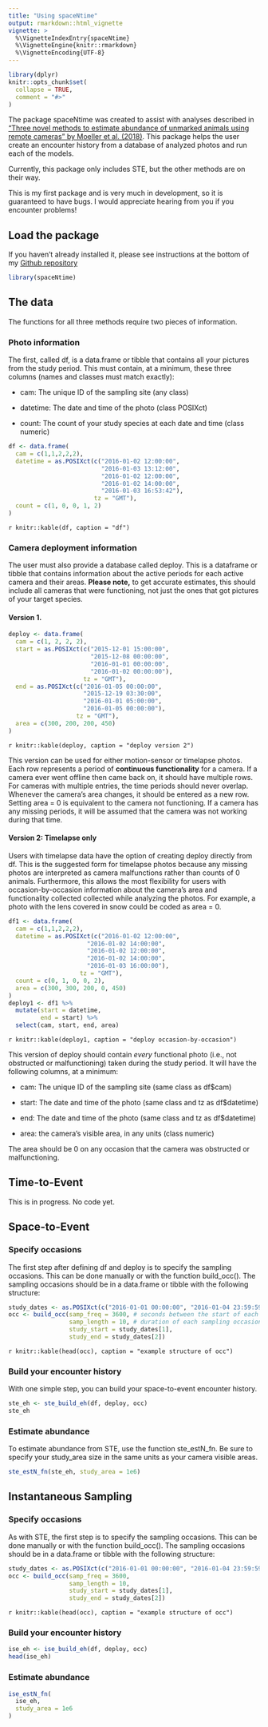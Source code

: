 ```yaml
---
title: "Using spaceNtime"
output: rmarkdown::html_vignette
vignette: >
  %\VignetteIndexEntry{spaceNtime}
  %\VignetteEngine{knitr::rmarkdown}
  %\VignetteEncoding{UTF-8}
---
```


```r
library(dplyr)
knitr::opts_chunk$set(
  collapse = TRUE,
  comment = "#>"
)
```

The package spaceNtime was created to assist with analyses described in ["Three novel methods to estimate abundance of unmarked animals using remote cameras" by Moeller et al. (2018)](https://esajournals.onlinelibrary.wiley.com/doi/full/10.1002/ecs2.2331). This package helps the user create an encounter history from a database of analyzed photos and run each of the models.

Currently, this package only includes STE, but the other methods are on their way. 

This is my first package and is very much in development, so it is guaranteed to have bugs. I would appreciate hearing from you if you encounter problems!

## Load the package
If you haven't already installed it, please see instructions at the bottom of my [Github repository](https://github.com/annam21/spaceNtime)
```r
library(spaceNtime)
```


## The data

The functions for all three methods require two pieces of information.

### Photo information

The first, called df, is a data.frame or tibble that contains all your pictures from the study period. This must contain, at a minimum, these three columns (names and classes must match exactly): 

- cam: The unique ID of the sampling site (any class)

- datetime: The date and time of the photo (class POSIXct)

- count: The count of your study species at each date and time (class numeric)

```r
df <- data.frame(
  cam = c(1,1,2,2,2),
  datetime = as.POSIXct(c("2016-01-02 12:00:00",
                          "2016-01-03 13:12:00",
                          "2016-01-02 12:00:00",
                          "2016-01-02 14:00:00",
                          "2016-01-03 16:53:42"),
                        tz = "GMT"),
  count = c(1, 0, 0, 1, 2)
)
```
`r knitr::kable(df, caption = "df")`

### Camera deployment information


The user must also provide a database called deploy. This is a dataframe or tibble that contains information about the active periods for each active camera and their areas. **Please note,** to get accurate estimates, this should include all cameras that were functioning, not just the ones that got pictures of your target species. 

#### Version 1. 

```r
deploy <- data.frame(
  cam = c(1, 2, 2, 2),
  start = as.POSIXct(c("2015-12-01 15:00:00",
                       "2015-12-08 00:00:00", 
                       "2016-01-01 00:00:00", 
                       "2016-01-02 00:00:00"),
                     tz = "GMT"),
  end = as.POSIXct(c("2016-01-05 00:00:00", 
                     "2015-12-19 03:30:00", 
                     "2016-01-01 05:00:00",
                     "2016-01-05 00:00:00"), 
                   tz = "GMT"),
  area = c(300, 200, 200, 450)
)
```
`r knitr::kable(deploy, caption = "deploy version 2")`

This version can be used for either motion-sensor or timelapse photos. Each row represents a period of **continuous functionality** for a camera. If a camera ever went offline then came back on, it should have multiple rows. For cameras with multiple entries, the time periods should never overlap. Whenever the camera's area changes, it should be entered as a new row. Setting area = 0 is equivalent to the camera not functioning. If a camera has any missing periods, it will be assumed that the camera was not working during that time.  

#### Version 2: Timelapse only
Users with timelapse data have the option of creating deploy directly from df. This is the suggested form for timelapse photos because any missing photos are interpreted as camera malfunctions rather than counts of 0 animals. Furthermore, this allows the most flexibility for users with occasion-by-occasion information about the camera's area and functionality collected collected while analyzing the photos. For example, a photo with the lens covered in snow could be coded as area = 0. 

```r
df1 <- data.frame(
  cam = c(1,1,2,2,2),
  datetime = as.POSIXct(c("2016-01-02 12:00:00",
                      "2016-01-02 14:00:00",
                      "2016-01-02 12:00:00",
                      "2016-01-02 14:00:00",
                      "2016-01-03 16:00:00"),
                    tz = "GMT"),
  count = c(0, 1, 0, 0, 2),
  area = c(300, 300, 200, 0, 450)
)
deploy1 <- df1 %>%
  mutate(start = datetime, 
         end = start) %>%
  select(cam, start, end, area)
```
`r knitr::kable(deploy1, caption = "deploy occasion-by-occasion")`

This version of deploy should contain *every* functional photo (i.e., not obstructed or malfunctioning) taken during the study period. It will have the following columns, at a minimum:

- cam: The unique ID of the sampling site (same class as df$cam)

- start: The date and time of the photo (same class and tz as df$datetime)

- end: The date and time of the photo (same class and tz as df$datetime)

- area: the camera's visible area, in any units (class numeric)

The area should be 0 on any occasion that the camera was obstructed or malfunctioning. 

## Time-to-Event
This is in progress. No code yet.

## Space-to-Event
### Specify occasions

The first step after defining df and deploy is to specify the sampling occasions. This can be done manually or with the function build_occ(). The sampling occasions should be in a data.frame or tibble with the following structure:
```r
study_dates <- as.POSIXct(c("2016-01-01 00:00:00", "2016-01-04 23:59:59"), tz = "GMT")
occ <- build_occ(samp_freq = 3600, # seconds between the start of each sampling occasion
                 samp_length = 10, # duration of each sampling occasion (seconds)
                 study_start = study_dates[1],
                 study_end = study_dates[2])
```
`r knitr::kable(head(occ), caption = "example structure of occ")`

### Build your encounter history

With one simple step, you can build your space-to-event encounter history. 

```r
ste_eh <- ste_build_eh(df, deploy, occ)
ste_eh
```

### Estimate abundance

To estimate abundance from STE, use the function ste_estN_fn. 
Be sure to specify your study_area size in the same units as your camera visible areas. 

```r
ste_estN_fn(ste_eh, study_area = 1e6)
```

## Instantaneous Sampling
### Specify occasions

As with STE, the first step is to specify the sampling occasions. This can be done manually or with the function build_occ(). The sampling occasions should be in a data.frame or tibble with the following structure:
```r
study_dates <- as.POSIXct(c("2016-01-01 00:00:00", "2016-01-04 23:59:59"), tz = "GMT")
occ <- build_occ(samp_freq = 3600,
                 samp_length = 10,
                 study_start = study_dates[1],
                 study_end = study_dates[2])
```
`r knitr::kable(head(occ), caption = "example structure of occ")`

### Build your encounter history

```r
ise_eh <- ise_build_eh(df, deploy, occ) 
head(ise_eh)
```

### Estimate abundance 
```r
ise_estN_fn(
  ise_eh,
  study_area = 1e6
)
```
